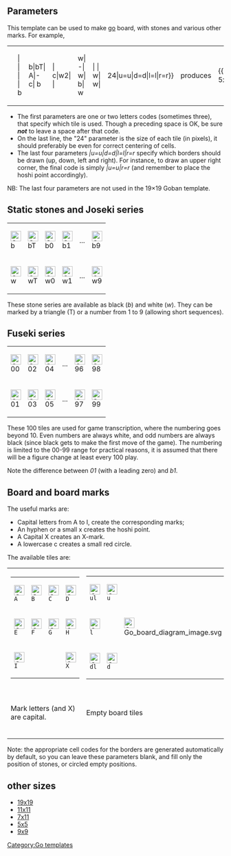 ==Parameters==
This template can be used to make [[Go (board game)|go]] board, with stones and various other marks. For example,
{|border="0" cellspacing="8" cellpadding="0" style="background:transparent"
|- style="vertical-align:middle;"
|<pre>{{Goban 5x5
 |  |  |  |  | b
 | b|bT| A|-c| b
 |  | c|w2|  |  
 | w| -| w| b| w
 |  |  | w| w|  
|24|u=u|d=d|l=l|r=r}}</pre>
|produces
|{{Goban 5x5
 |  |  |  |  | b
 | b|bT| A|-c| b
 |  | c|w2|  |  
 | w| -| w| b| w
 |  |  | w| w|  
|24|u=u|d=d|l=l|r=r}}
|}
* The first parameters are one or two letters codes (sometimes three), that specify which tile is used. Though a preceding space is OK, be sure '''''not''''' to leave a space after that code.
* On the last line, the "24" parameter is the size of each tile (in pixels), it should preferably be even for correct centering of cells.
* The last four parameters ''|u=u|d=d|l=l|r=r'' specify which borders should be drawn (up, down, left and right). For instance, to draw an upper right corner, the final code is simply ''|u=u|r=r'' (and remember to place the hoshi point accordingly).
NB: The last four parameters are not used in the 19×19 Goban template.

==Static stones and Joseki series ==
{|border="1" cellspacing="0" cellpadding="8" style="border:1px solid #AAAAAA;border-collapse:collapse;text-align:center"
|- style="vertical-align:top;"
|[[Image:Go b.svg|24x24px]]<br />b
|[[Image:Go bT.svg|24x24px]]<br />bT
|[[Image:Go b0.svg|24x24px]]<br />b0
|[[Image:Go b1.svg|24x24px]]<br />b1
| ...
|[[Image:Go b9.svg|24x24px]]<br />b9
|- style="vertical-align:top;"
|[[Image:Go w.svg|24x24px]]<br />w
|[[Image:Go wT.svg|24x24px]]<br />wT
|[[Image:Go w0.svg|24x24px]]<br />w0
|[[Image:Go w1.svg|24x24px]]<br />w1
| ...
|[[Image:Go w9.svg|24x24px]]<br />w9
|}
These stone series are available as black (''b'') and white (''w''). They can be marked by a triangle (T) or a number from 1 to 9 (allowing short sequences).
==Fuseki series==
{|border="1" cellspacing="0" cellpadding="8" style="border:1px solid #AAAAAA;border-collapse:collapse;text-align:center"
|- style="vertical-align:top;"
|[[Image:Go 00.svg|24x24px]]<br />00
|[[Image:Go 02.svg|24x24px]]<br />02
|[[Image:Go 04.svg|24x24px]]<br />04
| ...
|[[Image:Go 96.svg|24x24px]]<br />96
|[[Image:Go 98.svg|24x24px]]<br />98
|- style="vertical-align:top;"
|[[Image:Go 01.svg|24x24px]]<br />01
|[[Image:Go 03.svg|24x24px]]<br />03
|[[Image:Go 05.svg|24x24px]]<br />05
| ...
|[[Image:Go 97.svg|24x24px]]<br />97
|[[Image:Go 99.svg|24x24px]]<br />99
|}

These 100 tiles are used for game transcription, where the numbering goes beyond 10. Even numbers are always white, and odd numbers are always black (since black gets to make the first move of the game). The numbering is limited to the 00-99 range for practical reasons, it is assumed that there will be a figure change at least every 100 play.

Note the difference between ''01'' (with a leading zero) and ''b1''.

==Board and board marks==
The useful marks are:
* Capital letters from A to I, create the corresponding marks;
* An hyphen or a small x creates the hoshi point.
* A Capital X creates an X-mark.
* A lowercase c creates a small red circle.
The available tiles are:
{|border="0" cellspacing="8" cellpadding="0" style="border:none;text-align:center;background:transparent"
|- style="text-align:center;vertical-align:middle;"
|
{|border="1" cellspacing="0" cellpadding="8" style="border:1px solid #AAAAAA;border-collapse:collapse;text-align:center"
|- style="vertical-align:top;"
|[[Image:Go A.svg|24x24px]]<br /><tt>A</tt>
|[[Image:Go B.svg|24x24px]]<br /><tt>B</tt>
|[[Image:Go C.svg|24x24px]]<br /><tt>C</tt>
|[[Image:Go D.svg|24x24px]]<br /><tt>D</tt>
|- style="vertical-align:top;"
|[[Image:Go E.svg|24x24px]]<br /><tt>E</tt>
|[[Image:Go F.svg|24x24px]]<br /><tt>F</tt>
|[[Image:Go G.svg|24x24px]]<br /><tt>G</tt>
|[[Image:Go H.svg|24x24px]]<br /><tt>H</tt>
|- style="vertical-align:top;"
|[[Image:Go I.svg|24x24px]]<br /><tt>I</tt>
|
|
|[[Image:Go X.svg|24x24px]]<br /><tt>X</tt>
|}
|
{|border="1" cellspacing="0" cellpadding="8" style="border:1px solid #AAAAAA;border-collapse:collapse;text-align:center"
|- style="vertical-align:top;"
|[[Image:Go ul.svg|24x24px]]<br /><tt>ul</tt>
|[[Image:Go u.svg|24x24px]]<br /><tt>u</tt>
|[[Image:Go u.svg|24x24px]]<br /><tt>u</tt>
|[[Image:Go ur.svg|24x24px]]<br /><tt>ur</tt>
|- style="vertical-align:top;"
|[[Image:Go l.svg|24x24px]]<br /><tt>l</tt>
|[[Image:Go board diagram image.svg|24x24px]]
|[[Image:Go -.svg|24x24px]]<br /><tt>-</tt>
|[[Image:Go r.svg|24x24px]]<br /><tt>r</tt>
|- style="vertical-align:top;"
|[[Image:Go dl.svg|24x24px]]<br /><tt>dl</tt>
|[[Image:Go d.svg|24x24px]]<br /><tt>d</tt>
|[[Image:Go d.svg|24x24px]]<br /><tt>d</tt>
|[[Image:Go dr.svg|24x24px]]<br /><tt>dr</tt>
|}
|
{|border="1" cellspacing="0" cellpadding="8" style="border:1px solid #AAAAAA;border-collapse:collapse;text-align:center"
|- style="vertical-align:top;"
|[[Image:Go ulc.svg|24x24px]]<br /><tt>ulc</tt>
|[[Image:Go uc.svg|24x24px]]<br /><tt>uc</tt>
|[[Image:Go uc.svg|24x24px]]<br /><tt>uc</tt>
|[[Image:Go urc.svg|24x24px]]<br /><tt>urc</tt>
|- style="vertical-align:top;"
|[[Image:Go lc.svg|24x24px]]<br /><tt>lc</tt>
|[[Image:Go c.svg|24x24px]]<br /><tt>c</tt>
|[[Image:Go -c.svg|24x24px]]<br /><tt>-c</tt>
|[[Image:Go rc.svg|24x24px]]<br /><tt>rc</tt>
|- style="vertical-align:top;"
|[[Image:Go dlc.svg|24x24px]]<br /><tt>dlc</tt>
|[[Image:Go dc.svg|24x24px]]<br /><tt>dc</tt>
|[[Image:Go dc.svg|24x24px]]<br /><tt>dc</tt>
|[[Image:Go drc.svg|24x24px]]<br /><tt>drc</tt>
|}
|
|- style="text-align:center;vertical-align:top;"
|Mark letters (and X) are capital.
|Empty board tiles
|Circled board positions<br />(just add a "c" to the end)
|}
Note: the appropriate cell codes for the borders are generated automatically by default, so you can leave these parameters blank, and fill only the position of stones, or circled empty positions.

==other sizes==
{{flatlist}}
*[[template:goban|19x19]]
*[[template:goban 11x11|11x11]]
*[[template:goban 7x11|7x11]]
*[[template:goban 5x5|5x5]]
*[[template:goban 9x9|9x9]]
{{endflatlist}}
<noinclude>[[Category:Go templates]]</noinclude>